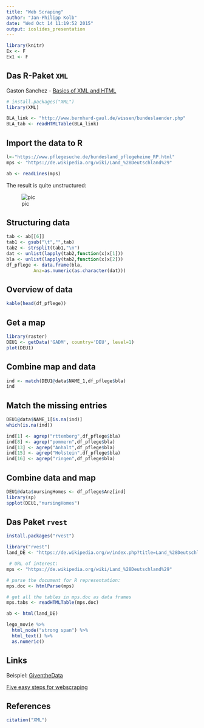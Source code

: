 ```yaml
---
title: "Web Scraping"
author: "Jan-Philipp Kolb"
date: "Wed Oct 14 11:19:52 2015"
output: ioslides_presentation
---
```



```r
library(knitr)
Ex <- F
Ex1 <- F
```




## Das R-Paket `XML`

Gaston Sanchez - [Basics of XML and HTML](https://www.dropbox.com/s/eyd4t9h7n9fx0du/getting_web_data_r3_basics_xml_html.pdf?dl=0)

```r
# install.packages("XML")
library(XML)
```



```r
BLA_link <- "http://www.bernhard-gaul.de/wissen/bundeslaender.php"
BLA_tab <- readHTMLTable(BLA_link)
```


## Import the data to R

```r
l<-"https://www.pflegesuche.de/bundesland_pflegeheime_RP.html"
mps <- "https://de.wikipedia.org/wiki/Land_%28Deutschland%29" 

ab <- readLines(mps)
```

The result is quite unstructured:

![pic](figure/ExampleXML.PNG) 

## Structuring data

```r
tab <- ab[[6]]
tab1 <- gsub("\t","",tab)
tab2 <- strsplit(tab1,"\n")
dat <- unlist(lapply(tab2,function(x)x[1]))
bla <- unlist(lapply(tab2,function(x)x[2]))
df_pflege <- data.frame(bla,
          Anz=as.numeric(as.character(dat)))
```


## Overview of data

```r
kable(head(df_pflege))
```

## Get a map

```r
library(raster)
DEU1 <- getData('GADM', country='DEU', level=1)
plot(DEU1)
```

## Combine map and data

```r
ind <- match(DEU1@data$NAME_1,df_pflege$bla)
ind
```

## Match the missing entries

```r
DEU1@data$NAME_1[is.na(ind)]
which(is.na(ind))
```

```r
ind[1] <- agrep("rttemberg",df_pflege$bla)
ind[8] <- agrep("pommern",df_pflege$bla)
ind[13] <- agrep("Anhalt",df_pflege$bla)
ind[15] <- agrep("Holstein",df_pflege$bla)
ind[16] <- agrep("ringen",df_pflege$bla)
```

## Combine data and map

```r
DEU1@data$nursingHomes <- df_pflege$Anz[ind]
library(sp)
spplot(DEU1,"nursingHomes")
```


## Das Paket `rvest`

```r
install.packages("rvest")
```

```r
library("rvest")
land_DE <- "https://de.wikipedia.org/w/index.php?title=Land_%28Deutschland%29&action=edit"

 # URL of interest:
mps <- "https://de.wikipedia.org/wiki/Land_%28Deutschland%29" 

# parse the document for R representation:
mps.doc <- htmlParse(mps)

# get all the tables in mps.doc as data frames
mps.tabs <- readHTMLTable(mps.doc) 
```


```r
ab <- html(land_DE)

lego_movie %>% 
  html_node("strong span") %>%
  html_text() %>%
  as.numeric()
```



## Links

Beispiel: [GiventheData](http://giventhedata.blogspot.de/2012/08/r-and-web-for-beginners-part-iii.html)

[Five easy steps for webscraping](http://www.unt.edu/rss/class/Jon/Benchmarks/ScrapingData_L_JDS_Nov2013.pdf)

## References

```r
citation("XML")
```

